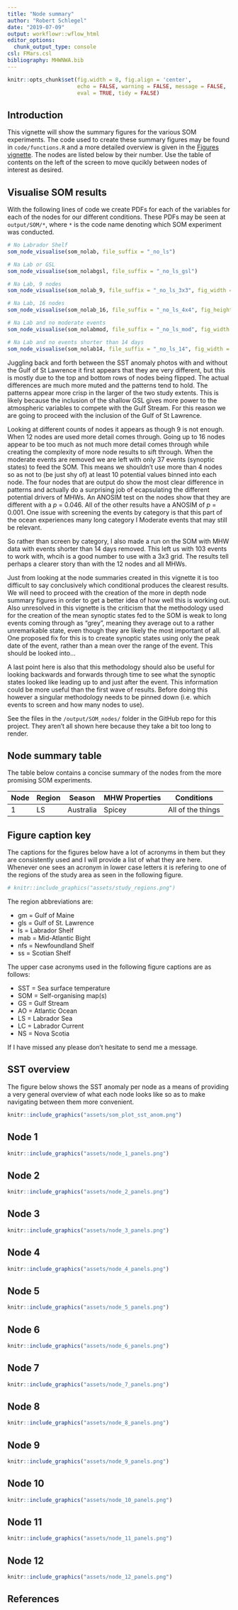 ```yaml
---
title: "Node summary"
author: "Robert Schlegel"
date: "2019-07-09"
output: workflowr::wflow_html
editor_options:
  chunk_output_type: console
csl: FMars.csl
bibliography: MHWNWA.bib
---
```


```r
knitr::opts_chunk$set(fig.width = 8, fig.align = 'center',
                      echo = FALSE, warning = FALSE, message = FALSE, 
                      eval = TRUE, tidy = FALSE)
```


## Introduction

This vignette will show the summary figures for the various SOM experiments. The code used to create these summary figures may be found in `code/functions.R` and a more detailed overview is given in the [Figures vignette](https://robwschlegel.github.io/MHWNWA/node-summary.html). The nodes are listed below by their number. Use the table of contents on the left of the screen to move qucikly between nodes of interest as desired.

## Visualise SOM results

With the following lines of code we create PDFs for each of the variables for each of the nodes for our different conditions. These PDFs may be seen at `output/SOM/*`, where `*` is the code name denoting which SOM experiment was conducted.

```r
# No Labrador Shelf
som_node_visualise(som_nolab, file_suffix = "_no_ls")

# Na Lab or GSL
som_node_visualise(som_nolabgsl, file_suffix = "_no_ls_gsl")

# Na Lab, 9 nodes
som_node_visualise(som_nolab_9, file_suffix = "_no_ls_3x3", fig_width = 10, col_num = 3)

# Na Lab, 16 nodes
som_node_visualise(som_nolab_16, file_suffix = "_no_ls_4x4", fig_height = 12)

# Na Lab and no moderate events
som_node_visualise(som_nolabmod, file_suffix = "_no_ls_mod", fig_width = 7, fig_height = 6, col_num = 2)

# Na Lab and no events shorter than 14 days
som_node_visualise(som_nolab14, file_suffix = "_no_ls_14", fig_width = 10, col_num = 3)
```

Juggling back and forth between the SST anomaly photos with and without the Gulf of St Lawrence it first appears that they are very different, but this is mostly due to the top and bottom rows of nodes being flipped. The actual differences are much more muted and the patterns tend to hold. The patterns appear more crisp in the larger of the two study extents. This is likely because the inclusion of the shallow GSL gives more power to the atmospheric variables to compete with the Gulf Stream. For this reason we are going to proceed with the inclusion of the Gulf of St Lawrence.

Looking at different counts of nodes it appears as though 9 is not enough. When 12 nodes are used more detail comes through. Going up to 16 nodes appear to be too much as not much more detail comes through while creating the complexity of more node results to sift through. When the moderate events are removed we are left with only 37 events (synoptic states) to feed the SOM. This means we shouldn't use more than 4 nodes so as not to (be just shy of) at least 10 potential values binned into each node. The four nodes that are output do show the most clear difference in patterns and actually do a surprising job of ecapsulating the different potential drivers of MHWs. An ANOSIM test on the nodes show that they are different with a _p_ = 0.046. All of the other results have a ANOSIM of _p_ = 0.001. One issue with screening the events by category is that this part of the ocean experiences many long category I Moderate events that may still be relevant.

So rather than screen by category, I also made a run on the SOM with MHW data with events shorter than 14 days removed. This left us with 103 events to work with, whcih is a good number to use with a 3x3 grid. The results tell perhaps a clearer story than with the 12 nodes and all MHWs. 

Just from looking at the node summaries created in this vignette it is too difficult to say conclusively which conditional produces the clearest results. We will need to proceed with the creation of the more in depth node summary figures in order to get a better idea of how well this is working out. Also unresolved in this vignette is the criticism that the methodology used for the creation of the mean synoptic states fed to the SOM is weak to long events coming through as "grey", meaning they average out to a rather unremarkable state, even though they are likely the most important of all. One proposed fix for this is to create synoptic states using only the peak date of the event, rather than a mean over the range of the event. This should be looked into...

A last point here is also that this methodology should also be useful for looking backwards and forwards through time to see what the synoptic states looked like leading up to and just after the event. This information could be more useful than the first wave of results. Before doing this however a singular methodology needs to be pinned down (i.e. which events to screen and how many nodes to use).

See the files in the `/output/SOM_nodes/` folder in the GitHub repo for this project. They aren't all shown here because they take a bit too long to render. 
<!-- But the following shows what the SST anomaly nodes look like. -->

## Node summary table

The table below contains a concise summary of the nodes from the more promising SOM experiments.

|Node|Region    |Season    |MHW Properties    |Conditions       |
|----|----------|----------|------------------|-----------------|
|1   |LS        |Australia |Spicey            |All of the things|

## Figure caption key

The captions for the figures below have a lot of acronyms in them but they are consistently used and I will provide a list of what they are here. Whenever one sees an acronym in lower case letters it is refering to one of the regions of the study area as seen in the following figure.

```r
# knitr::include_graphics("assets/study_regions.png")
```

The region abbreviations are:  

- gm = Gulf of Maine
- gls = Gulf of St. Lawrence  
- ls = Labrador Shelf  
- mab = Mid-Atlantic Bight
- nfs = Newfoundland Shelf  
- ss = Scotian Shelf  

The upper case acronyms used in the following figure captions are as follows:  

- SST = Sea surface temperature
- SOM = Self-organising map(s)
- GS = Gulf Stream
- AO = Atlantic Ocean
- LS = Labrador Sea
- LC = Labrador Current
- NS = Nova Scotia

If I have missed any please don't hesitate to send me a message.

## SST overview

The figure below shows the SST anomaly per node as a means of providing a very general overview of what each node looks like so as to make navigating between them more convenient.

```r
knitr::include_graphics("assets/som_plot_sst_anom.png")
```

## Node 1

```r
knitr::include_graphics("assets/node_1_panels.png")
```

## Node 2

```r
knitr::include_graphics("assets/node_2_panels.png")
```

## Node 3

```r
knitr::include_graphics("assets/node_3_panels.png")
```

## Node 4

```r
knitr::include_graphics("assets/node_4_panels.png")
```

## Node 5

```r
knitr::include_graphics("assets/node_5_panels.png")
```

## Node 6

```r
knitr::include_graphics("assets/node_6_panels.png")
```

## Node 7

```r
knitr::include_graphics("assets/node_7_panels.png")
```

## Node 8

```r
knitr::include_graphics("assets/node_8_panels.png")
```

## Node 9

```r
knitr::include_graphics("assets/node_9_panels.png")
```

## Node 10

```r
knitr::include_graphics("assets/node_10_panels.png")
```

## Node 11

```r
knitr::include_graphics("assets/node_11_panels.png")
```

## Node 12

```r
knitr::include_graphics("assets/node_12_panels.png")
```

## References

